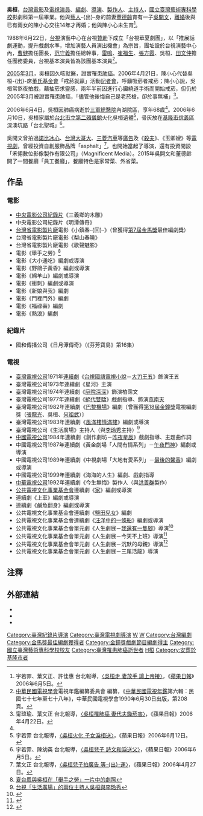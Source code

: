 {{otheruses|吳桓}}
{{藝人
|姓名 = 吳桓
|類型 = 男藝人
|圖片 = 
|圖片尺寸 =
|圖片簡介 = 吳桓1982年照片
|本名 =
|外文名 =
|外文 = 
|羅馬拼音 = Wu Huan
|英文名 =
|暱稱 =
|其他藝名 =
|國籍 = {{ROC}}
|民族 =
|籍貫 =
|出生日期 = {{birth date|1938|3|14}}
|出生地點 = {{TWN-JPN}}
|逝世日期 = {{death date and age|2006|6|4|1938|3|14}}
|逝世地點 = {{TWN}}[[台北|台北]][[三軍總醫院|三軍總醫院]]內湖院區
|職業 =[[導演|導演]]、[[編劇|編劇]]、[[演員|演員]]、[[製作人|製作人]]、[[主持人|主持人]]
|語言 =
|教育程度 = [[國立臺灣藝術專科學校|國立臺灣藝術專科學校]]影劇科
|宗教信仰 = 基督徒
|配偶 = 前妻：[[董德齡|董德齡]]<br>{{marriage|陳小心|1997|2006|reason=widowed}}
|兒女 = 兒子：[[吳開文|吳開文]]（約{{age|1964|1|1}}歲）
|父母 =
|音樂類型 =
|演奏樂器 =
|出道地點 =
|出道作 =
|出道日期 =
|代表作 =
|活躍年代 =
|唱片公司 =
|經紀公司 =
|網站 =
|相關團體 =
|獎項 =
|IMDb = 2780213
|電影 =
|主持節目 =
|電視劇 =
|廣播劇 =
|舞台劇 =
|書籍 =
}}
'''吳桓'''{{BD|1938年|3月14日|2006年|6月4日|catIdx=W吳}}，[[台灣|台灣]][[電影|電影]]及[[電視|電視]][[演員|演員]]、[[編劇|編劇]]、[[導演|導演]]、[[製作人|製作人]]、[[主持人|主持人]]，[[國立臺灣藝術專科學校|國立臺灣藝術專科學校]]影劇科第一屆畢業。他與[[藝人|藝人]]-{出}-身的前妻[[董德齡|董德齡]]育有一子[[吳開文|吳開文]]，[[離婚|離婚]]後與已有兩女的陳小心交往14年才再婚；他與陳小心未生育<ref name="吳桓走 妻放手 讓上帝接">宇若霏、葉文正、許佳惠 台北報導，[http://tw.nextmedia.com/applenews/article/art_id/2656147/IssueID/20060605 〈吳桓走 妻放手 讓上帝接〉]{{Dead link|date=2020年1月 |bot=InternetArchiveBot |fix-attempted=yes }}，《[[蘋果日報_(台灣)|蘋果日報]]》2006年6月5日。</ref>。

1988年6月22日，[[台視|台視]]演藝中心在台視[[贊助|贊助]]下成立「台視華夏劇團」，以「推展話劇運動，提升戲劇水準，增加演藝人員演出機會」為宗旨，團址設於台視演藝中心內，[[曹健|曹健]]擔任團長，[[范守義|范守義]]擔任總幹事，[[雷鳴_(臺灣演員)|雷鳴]]、[[崔福生|崔福生]]、[[張方霞|張方霞]]、吳桓、[[田文仲|田文仲]]擔任團務委員，台視基本演員皆為該團基本演員<ref>[[中華民國電視學會|中華民國電視學會]]電視年鑑編纂委員會 編纂，《[[中華民國電視年鑑|中華民國電視年鑑]]第六輯：民國七十七年至七十八年》，中華民國電視學會1990年6月30日出版，第208頁。</ref>。

[[2005年3月|2005年3月]]，吳桓因久咳就醫，證實罹患[[肺癌|肺癌]]。2006年4月21日，陳小心代替吳桓-{出}-席[[董氏基金會|董氏基金會]]「戒菸就贏」活動[[記者會|記者會]]，呼籲吸菸者戒菸；陳小心說，吳桓常熬夜拍戲，藉抽菸求靈感，兩年半前因進行心臟繞道手術而開始戒菸，但仍於2005年3月被證實罹患肺癌，「儘管他後悔自己是老菸槍，卻於事無補」<ref>甯瑋瑜、葉文正 台北報導，[http://tw.nextmedia.com/applenews/article/art_id/2554835/IssueID/20060422 〈吳桓罹肺癌 妻代夫鋤菸害〉]{{Dead link|date=2020年1月 |bot=InternetArchiveBot |fix-attempted=yes }}，《蘋果日報》2006年4月22日。</ref>。 

2006年6月4日，吳桓因肺癌病逝於[[三軍總醫院|三軍總醫院]]內湖院區，享年68歲<ref name="吳桓走 妻放手 讓上帝接" />。2006年6月10日，吳桓家屬於[[台北市立第二殯儀館|台北市立第二殯儀館]]火化吳桓遺體<ref>宇若霏 台北報導，[http://tw.nextmedia.com/applenews/article/art_id/2672672/IssueID/20060612 〈吳桓火化 子女淚相送〉]{{Dead link|date=2020年1月 |bot=InternetArchiveBot |fix-attempted=yes }}，《蘋果日報》2006年6月12日。</ref>，骨灰放在[[基隆市|基隆市]][[信義區_(基隆市)|信義區]]深澳坑路「台北聖城」<ref>宇若霏、陳幼英 台北報導，[http://tw.nextmedia.com/applenews/article/art_id/2703743/IssueID/20060625 〈吳桓兒子 詩文和淚送父〉]{{Dead link|date=2020年1月 |bot=InternetArchiveBot |fix-attempted=yes }}，《蘋果日報》2006年6月5日。</ref>。

吳開文曾拍過[[諾比冰心|諾比冰心]]、[[台灣大哥大|台灣大哥大]]、[[三菱汽車|三菱汽車]]等[[廣告|廣告]]及《[[殺夫|殺夫]]》、《玉卿嫂》等[[電視劇|電視劇]]，曾經投資自創服飾品牌「asphalt」<ref>葉文正 台北報導，[https://tw.entertainment.appledaily.com/daily/20060427/2566364 〈吳桓兒子拍廣告 等-{出}-運〉]{{Dead link}}，《蘋果日報》2006年4月27日。</ref>，也開始當起了導演，還有投資開設「禾翎數位影像製作有限公司」（Magnificent Media）。2015年吳開文和董德齡開了一間餐廳「員工餐廳」，餐廳特色是家常菜、外省菜。

==作品==
===電影===
*[[中央電影公司|中央電影公司]][[紀錄片|紀錄片]]《三義鄉的木雕》
*中央電影公司紀錄片《明潭傳奇》
*[[台灣省電影製片廠|台灣省電影製片廠]]電影《小鎮春-{回}-》（曾獲得[[第7屆金馬獎|第7屆金馬獎]]最佳編劇獎）
*台灣省電影製片廠電影《梨山春曉》
*台灣省電影製片廠電影《歌聲魅影》
*電影《舉手之勞》<ref>[http://nrch.cca.gov.tw/ccahome/search/search_meta.jsp?xml_id=0000724386&dofile=getImage.jsp?d=1307952329783&id=0000411920&filename=cca220001-hp-cdn0013623-0001-t.jpg 夏台鳳與吳桓在「舉手之勞」一片中的劇照]{{dead link|date=2017年12月 |bot=InternetArchiveBot |fix-attempted=yes }}</ref>
*電影《大小通吃》編劇或導演
*電影《野鴿子黃昏》編劇或導演
*電影《綿羊山》編劇或導演
*電影《衝刺》編劇或導演
*電影《新娘與我》編劇
*電影《門裡門外》編劇
*電影《福祿壽》編劇
*電影《熱浪》編劇

===紀錄片===
*國和傳播公司《日月潭傳奇》（《芬芳寶島》第16集）

===電視===
*[[臺灣電視公司|臺灣電視公司]]1971年[[連續劇|連續劇]]《[[台視國語電視小說|台視國語電視小說]]－[[大刀王五|大刀王五]]》飾演王五
*臺灣電視公司1973年連續劇《星河》主演
*臺灣電視公司1974年連續劇《[[庭院深深|庭院深深]]》飾演柏霈文
*臺灣電視公司1977年連續劇《[[絕代雙驕_(1977年電視劇)|絕代雙驕]]》戲劇指導、飾演[[燕南天|燕南天]]
*臺灣電視公司1982年連續劇《[[巴黎機場_(台灣電視劇)|巴黎機場]]》編劇〔曾獲得[[第18屆金鐘獎|第18屆金鐘獎]]電視編劇獎（[[張龍光|張龍光]]、吳桓、[[何祖武|何祖武]]）〕
*臺灣電視公司1983年連續劇《[[風滿樓情滿樓|風滿樓情滿樓]]》編劇或導演
*臺灣電視公司《生活廣場》主持人（與[[李玲秀|李玲秀]]主持）<ref>[http://nrch.cca.gov.tw/ccahome/search/search_meta.jsp?xml_id=0000781510&dofile=getImage.jsp?d=1307952330251&id=0000429727&filename=cca220001-hp-cdn0072313-0001-t.jpg 台視「生活廣場」的兩位主持人吳桓與李玲秀]{{dead link|date=2017年12月 |bot=InternetArchiveBot |fix-attempted=yes }}</ref>
*[[中國電視公司|中國電視公司]]1984年連續劇《創作劇坊－[[昨夜星辰|昨夜星辰]]》戲劇指導、主題曲作詞
*中國電視公司1987年連續劇《黃金劇場「人間有情系列」－[[午夜門神|午夜門神]]》編劇或導演
*中國電視公司1989年連續劇《中視劇場「大地有愛系列」－[[最後的馨香|最後的馨香]]》編劇或導演
*中國電視公司1999年連續劇《海海的人生》編劇、戲劇指導
*[[中華電視公司|中華電視公司]]1992年連續劇《今生無悔》製作人（與[[洪善群|洪善群]]製作）
*[[公共電視文化事業基金會|公共電視文化事業基金會]]連續劇《[[家_(公視電視劇)|家]]》編劇或導演
*連續劇《上車》編劇或導演
*連續劇《鹹魚翻身》編劇或導演
*公共電視文化事業基金會連續劇《[[鹽田兒女|鹽田兒女]]》編劇
*公共電視文化事業基金會連續劇《[[汪洋中的一條船|汪洋中的一條船]]》編劇或導演
*公共電視文化事業基金會單元劇《人生劇展－[[我還有一隻腳|我還有一隻腳]]》導演<ref>{{Cite web |url=http://web.pts.org.tw/php/mealc/main.php?XMAENO=397&XMBENO=558 |title=公共電視文化事業基金會《人生劇展－我還有一隻腳》官方網頁 |access-date=2011-05-26 |archive-date=2019-06-04 |archive-url=https://web.archive.org/web/20190604065615/http://web.pts.org.tw/php/mealc/main.php?XMAENO=397&XMBENO=558 |dead-url=no }}</ref>
*公共電視文化事業基金會單元劇《人生劇展－今天不上班》導演<ref>{{Cite web |url=http://web.pts.org.tw/~prgweb5/life_drama/arch/no-work-today.htm |title=公共電視文化事業基金會《人生劇展－今天不上班》官方網頁 |accessdate=2011-05-26 |archive-date=2016-03-04 |archive-url=https://web.archive.org/web/20160304123249/http://web.pts.org.tw/~prgweb5/life_drama/arch/no-work-today.htm |dead-url=no }}</ref>
*公共電視文化事業基金會單元劇《人生劇展－沉默的母親》導演<ref>{{Cite web |url=http://web.pts.org.tw/php/mealc/life/index.php?XPAGE=VIEW&XMAENO=401 |title=公共電視文化事業基金會《人生劇展－沉默的母親》官方網頁 |accessdate=2011-08-01 |archive-date=2016-03-04 |archive-url=https://web.archive.org/web/20160304202559/http://web.pts.org.tw/php/mealc/life/index.php?XPAGE=VIEW&XMAENO=401 |dead-url=no }}</ref>
*公共電視文化事業基金會單元劇《人生劇展－三尾活龍》導演

==注釋==
{{reflist}}

==外部連結==
* {{imdb name|2780213|吳桓}}{{en}}
* {{hkmdb name|20482|吳桓}}
* {{Mtime people|1455515|吳桓}}

{{金馬獎最佳原著劇本|第7屆}}
{{金鐘獎戲劇節目編劇}}
{{DEFAULTSORT:W吳}}

[[Category:臺灣紀錄片導演|Category:臺灣紀錄片導演]]
[[Category:臺灣電視劇導演|Category:臺灣電視劇導演]]
[[Category:臺灣電視男演員|W]]
[[Category:臺灣電影男演員|W]]
[[Category:台灣編劇|Category:台灣編劇]]
[[Category:金馬獎最佳編劇獲得者|Category:金馬獎最佳編劇獲得者]]
[[Category:金鐘獎戲劇節目編劇得主|Category:金鐘獎戲劇節目編劇得主]]
[[Category:國立臺灣藝術專科學校校友|Category:國立臺灣藝術專科學校校友]]
[[Category:臺灣罹患肺癌逝世者|Category:臺灣罹患肺癌逝世者]]
[[Category:吴姓|H桓]]
[[Category:安葬於基隆市者|Category:安葬於基隆市者]]